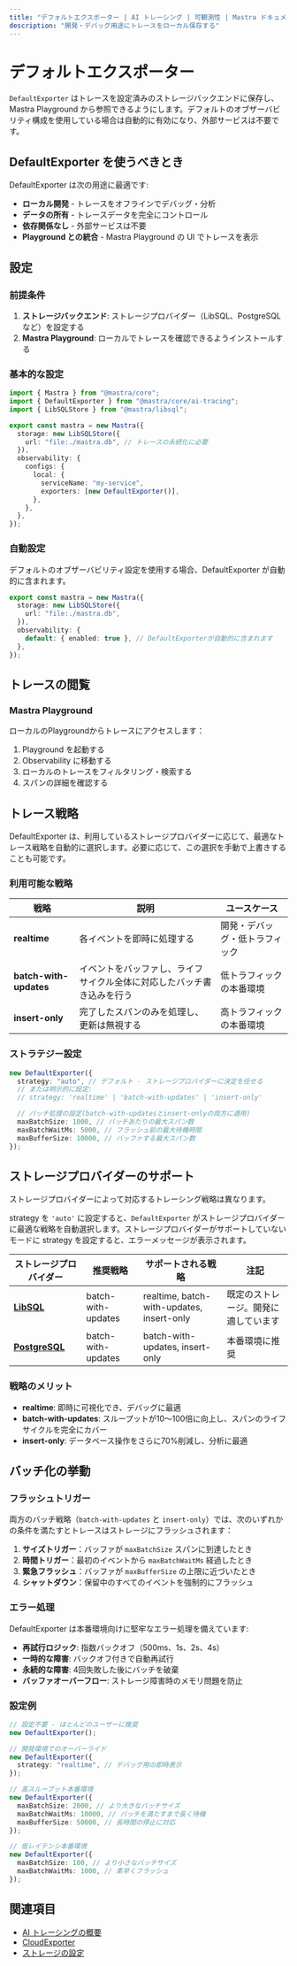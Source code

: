 ```yaml
---
title: "デフォルトエクスポーター | AI トレーシング | 可観測性 | Mastra ドキュメント"
description: "開発・デバッグ用途にトレースをローカル保存する"
---
```


# デフォルトエクスポーター

`DefaultExporter` はトレースを設定済みのストレージバックエンドに保存し、Mastra Playground から参照できるようにします。デフォルトのオブザーバビリティ構成を使用している場合は自動的に有効になり、外部サービスは不要です。

## DefaultExporter を使うべきとき

DefaultExporter は次の用途に最適です:

- **ローカル開発** - トレースをオフラインでデバッグ・分析
- **データの所有** - トレースデータを完全にコントロール
- **依存関係なし** - 外部サービスは不要
- **Playground との統合** - Mastra Playground の UI でトレースを表示

## 設定

### 前提条件

1. **ストレージバックエンド**: ストレージプロバイダー（LibSQL、PostgreSQL など）を設定する
2. **Mastra Playground**: ローカルでトレースを確認できるようインストールする

### 基本的な設定

```typescript title="src/mastra/index.ts"
import { Mastra } from "@mastra/core";
import { DefaultExporter } from "@mastra/core/ai-tracing";
import { LibSQLStore } from "@mastra/libsql";

export const mastra = new Mastra({
  storage: new LibSQLStore({
    url: "file:./mastra.db", // トレースの永続化に必要
  }),
  observability: {
    configs: {
      local: {
        serviceName: "my-service",
        exporters: [new DefaultExporter()],
      },
    },
  },
});
```


### 自動設定

デフォルトのオブザーバビリティ設定を使用する場合、DefaultExporter が自動的に含まれます。

```typescript
export const mastra = new Mastra({
  storage: new LibSQLStore({
    url: "file:./mastra.db",
  }),
  observability: {
    default: { enabled: true }, // DefaultExporterが自動的に含まれます
  },
});
```


## トレースの閲覧

### Mastra Playground

ローカルのPlaygroundからトレースにアクセスします：

1. Playground を起動する
2. Observability に移動する
3. ローカルのトレースをフィルタリング・検索する
4. スパンの詳細を確認する

## トレース戦略

DefaultExporter は、利用しているストレージプロバイダーに応じて、最適なトレース戦略を自動的に選択します。必要に応じて、この選択を手動で上書きすることも可能です。

### 利用可能な戦略

| 戦略                   | 説明                                         | ユースケース                 |
| ---------------------- | -------------------------------------------- | ---------------------------- |
| **realtime**           | 各イベントを即時に処理する                   | 開発・デバッグ・低トラフィック |
| **batch-with-updates** | イベントをバッファし、ライフサイクル全体に対応したバッチ書き込みを行う | 低トラフィックの本番環境     |
| **insert-only**        | 完了したスパンのみを処理し、更新は無視する   | 高トラフィックの本番環境     |

### ストラテジー設定

```typescript
new DefaultExporter({
  strategy: "auto", // デフォルト - ストレージプロバイダーに決定を任せる
  // または明示的に設定:
  // strategy: 'realtime' | 'batch-with-updates' | 'insert-only'

  // バッチ処理の設定(batch-with-updatesとinsert-onlyの両方に適用)
  maxBatchSize: 1000, // バッチあたりの最大スパン数
  maxBatchWaitMs: 5000, // フラッシュ前の最大待機時間
  maxBufferSize: 10000, // バッファする最大スパン数
});
```


## ストレージプロバイダーのサポート

ストレージプロバイダーによって対応するトレーシング戦略は異なります。

strategy を `'auto'` に設定すると、`DefaultExporter` がストレージプロバイダーに最適な戦略を自動選択します。ストレージプロバイダーがサポートしていないモードに strategy を設定すると、エラーメッセージが表示されます。

| ストレージプロバイダー                            | 推奨戦略             | サポートされる戦略                           | 注記                                  |
| ------------------------------------------------ | -------------------- | ------------------------------------------- | ------------------------------------- |
| **[LibSQL](/reference/storage/libsql)**          | batch-with-updates   | realtime, batch-with-updates, insert-only   | 既定のストレージ。開発に適しています |
| **[PostgreSQL](/reference/storage/postgresql)**  | batch-with-updates   | batch-with-updates, insert-only             | 本番環境に推奨                        |

### 戦略のメリット

- **realtime**: 即時に可視化でき、デバッグに最適
- **batch-with-updates**: スループットが10〜100倍に向上し、スパンのライフサイクルを完全にカバー
- **insert-only**: データベース操作をさらに70%削減し、分析に最適

## バッチ化の挙動

### フラッシュトリガー

両方のバッチ戦略（`batch-with-updates` と `insert-only`）では、次のいずれかの条件を満たすとトレースはストレージにフラッシュされます：

1. **サイズトリガー**：バッファが `maxBatchSize` スパンに到達したとき
2. **時間トリガー**：最初のイベントから `maxBatchWaitMs` 経過したとき
3. **緊急フラッシュ**：バッファが `maxBufferSize` の上限に近づいたとき
4. **シャットダウン**：保留中のすべてのイベントを強制的にフラッシュ

### エラー処理

DefaultExporter は本番環境向けに堅牢なエラー処理を備えています:

- **再試行ロジック**: 指数バックオフ（500ms、1s、2s、4s）
- **一時的な障害**: バックオフ付きで自動再試行
- **永続的な障害**: 4回失敗した後にバッチを破棄
- **バッファオーバーフロー**: ストレージ障害時のメモリ問題を防止

### 設定例

```typescript
// 設定不要 - ほとんどのユーザーに推奨
new DefaultExporter();

// 開発環境でのオーバーライド
new DefaultExporter({
  strategy: "realtime", // デバッグ用の即時表示
});

// 高スループット本番環境
new DefaultExporter({
  maxBatchSize: 2000, // より大きなバッチサイズ
  maxBatchWaitMs: 10000, // バッチを満たすまで長く待機
  maxBufferSize: 50000, // 長時間の停止に対応
});

// 低レイテンシ本番環境
new DefaultExporter({
  maxBatchSize: 100, // より小さなバッチサイズ
  maxBatchWaitMs: 1000, // 素早くフラッシュ
});
```


## 関連項目

- [AI トレーシングの概要](/docs/observability/ai-tracing/overview)
- [CloudExporter](/docs/observability/ai-tracing/exporters/cloud)
- [ストレージの設定](/docs/server-db/storage)